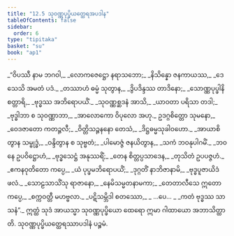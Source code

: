 ```yaml
---
title: "12.5 သုဝဏ္ဏပုပ္ဖိယတ္ထေရအပဒါန"
tableOfContents: false
sidebar:
  order: 6
type: "tipitaka"
basket: "su"
book: "ap1"
---
```



<DynamicBreadcrumb />

<Division number="40" book="ap1">

<Paragraph number="1988" type="verses" book="ap1">
_“ဝိပဿီ နာမ ဘဂဝါ,_  
_လောကဇေဋ္ဌော နရာသဘော;_  
_နိသိန္နော ဇနကာယဿ,_  
_ဒေသေသိ အမတံ ပဒံ._  

</Paragraph>

</Division>
<Division number="41" book="ap1">

<Paragraph number="1989" type="verses" book="ap1">
_တဿာဟံ ဓမ္မံ သုတွာန,_  
_ဒွိပဒိန္ဒဿ တာဒိနော;_  
_သောဏ္ဏပုပ္ဖါနိ စတ္တာရိ,_  
_ဗုဒ္ဓဿ အဘိရောပယိံ._  

</Paragraph>

</Division>
<Division number="42" book="ap1">

<Paragraph number="1990" type="verses" book="ap1">
_သုဝဏ္ဏစ္ဆဒနံ အာသိ,_  
_ယာဝတာ ပရိသာ တဒါ;_  
_ဗုဒ္ဓါဘာ စ သုဝဏ္ဏာဘာ,_  
_အာလောကော ဝိပုလော အဟု._  

</Paragraph>

</Division>
<Division number="43" book="ap1">

<Paragraph number="1991" type="verses" book="ap1">
ဥဒဂ္ဂစိတ္တော သုမနော,_  
_ဝေဒဇာတော ကတဉ္ဇလီ;_  
_ဝိတ္တိသဉ္ဇနနော တေသံ,_  
_ဒိဋ္ဌဓမ္မသုခါဝဟော._  

</Paragraph>

</Division>
<Division number="44" book="ap1">

<Paragraph number="1992" type="verses" book="ap1">
_အာယာစိတွာန သမ္ဗုဒ္ဓံ,_  
_ဝန္ဒိတွာန စ သုဗ္ဗတံ;_  
_ပါမောဇ္ဇံ ဇနယိတွာန,_  
_သကံ ဘဝနုပါဂမိံ._  

</Paragraph>

</Division>
<Division number="45" book="ap1">

<Paragraph number="1993" type="verses" book="ap1">
_ဘဝနေ ဥပဝိဋ္ဌောဟံ,_  
_ဗုဒ္ဓသေဋ္ဌံ အနုဿရိံ;_  
_တေန စိတ္တပ္ပသာဒေန,_  
_တုသိတံ ဥပပဇ္ဇဟံ._  

</Paragraph>

</Division>
<Division number="46" book="ap1">

<Paragraph number="1994" type="verses" book="ap1">
_ဧကနဝုတိတော ကပ္ပေ,_  
_ယံ ပုပ္ဖမဘိရောပယိံ;_  
_ဒုဂ္ဂတိံ နာဘိဇာနာမိ,_  
_ဗုဒ္ဓပူဇာယိဒံ ဖလံ._  

</Paragraph>

</Division>
<Division number="47" book="ap1">

<Paragraph number="1995" type="verses" book="ap1">
_သောဠသာသိံသု ရာဇာနော,_  
_နေမိသမ္မတနာမကာ;_  
_တေတာလီသေ ဣတော ကပ္ပေ,_  
_စက္ကဝတ္တီ မဟဗ္ဗလာ._  

</Paragraph>

</Division>
<Division number="48" book="ap1">

<Paragraph number="1996" type="verses" book="ap1">
_ပဋိသမ္ဘိဒါ စတဿော,_  
_ …ပေ… _  
_ကတံ ဗုဒ္ဓဿ သာသနံ”._  

</Paragraph>

<Paragraph number="1997" book="ap1">
ဣတ္ထံ သုဒံ အာယသ္မာ သုဝဏ္ဏပုပ္ဖိယော ထေရော ဣမာ ဂါထာယော အဘာသိတ္ထာတိ.

</Paragraph>
</Division>

<Paragraph number="1998" type="center" book="ap1">
သုဝဏ္ဏပုပ္ဖိယတ္ထေရဿာပဒါနံ ပဉ္စမံ.
</Paragraph>